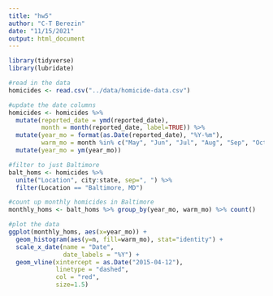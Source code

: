 ```yaml
---
title: "hw5"
author: "C-T Berezin"
date: "11/15/2021"
output: html_document
---
```


```r
library(tidyverse)
library(lubridate)
```

```r
#read in the data
homicides <- read.csv("../data/homicide-data.csv")
```

```r
#update the date columns
homicides <- homicides %>% 
  mutate(reported_date = ymd(reported_date),
         month = month(reported_date, label=TRUE)) %>%
  mutate(year_mo = format(as.Date(reported_date), "%Y-%m"),
         warm_mo = month %in% c("May", "Jun", "Jul", "Aug", "Sep", "Oct")) %>% 
  mutate(year_mo = ym(year_mo))
```

```r
#filter to just Baltimore
balt_homs <- homicides %>% 
  unite("Location", city:state, sep=", ") %>% 
  filter(Location == "Baltimore, MD")
```

```r
#count up monthly homicides in Baltimore
monthly_homs <- balt_homs %>% group_by(year_mo, warm_mo) %>% count()
```

```r
#plot the data
ggplot(monthly_homs, aes(x=year_mo)) +
  geom_histogram(aes(y=n, fill=warm_mo), stat="identity") +
  scale_x_date(name = "Date",
               date_labels = "%Y") +
  geom_vline(xintercept = as.Date("2015-04-12"),
             linetype = "dashed",
             col = "red",
             size=1.5)
```
